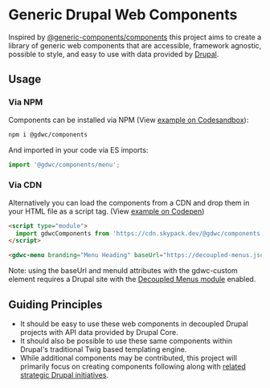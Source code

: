 
<Meta title="Overview/Introduction" />

# Generic Drupal Web Components

Inspired by [@generic-components/components](https://www.npmjs.com/package/@generic-components/components) this project aims to create a library of generic web components that are accessible, framework agnostic, possible to style, and easy to use with data provided by [Drupal](https://www.drupal.org).

## Usage

### Via NPM
Components can be installed via NPM (View [example on Codesandbox](https://codesandbox.io/s/gdwc-import-joowy)):

```bash
npm i @gdwc/components
```

And imported in your code via ES imports:

```js
import '@gdwc/components/menu';
```

### Via CDN
Alternatively you can load the components from a CDN and drop them in your HTML file as a script tag. (View [example on Codepen](https://codepen.io/brianperry/pen/QWdyONQ))

```html
<script type="module">
  import gdwcComponents from 'https://cdn.skypack.dev/@gdwc/components';
</script>
```

```html
<gdwc-menu branding="Menu Heading" baseUrl="https://decoupled-menus.jsonapi.dev" menuId="main"></gdwc-menu>
```

Note: using the baseUrl and menuId attributes with the gdwc-custom element requires a Drupal site with the [Decoupled Menus module](https://www.drupal.org/project/decoupled_menus) enabled.

## Guiding Principles
* It should be easy to use these web components in decoupled Drupal projects with API data provided by Drupal Core.
* It should also be possible to use these same components within Drupal's traditional Twig based templating engine.
* While additional components may be contributed, this project will primarily focus on creating components following along with [related strategic Drupal initiatives](https://www.drupal.org/project/decoupled_menus_initiative).
